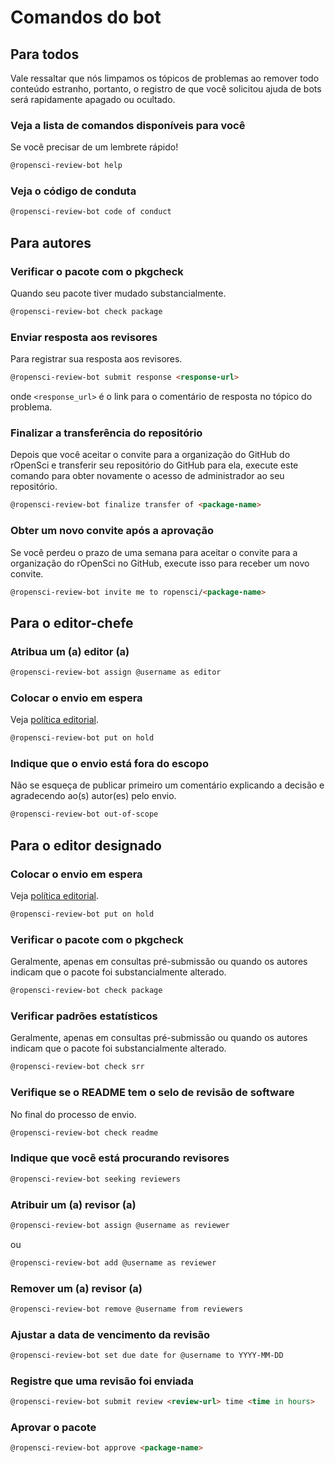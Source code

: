 # Comandos do bot {#bot-commands}

## Para todos {#for-everyone}

Vale ressaltar que nós limpamos os tópicos de problemas ao remover todo conteúdo estranho, portanto, o registro de que você solicitou ajuda de bots será rapidamente apagado ou ocultado.

### Veja a lista de comandos disponíveis para você {#see-the-list-of-commands-available-to-you}

Se você precisar de um lembrete rápido!

```markdown
@ropensci-review-bot help
```

### Veja o código de conduta {#see-the-code-of-conduct}

```markdown
@ropensci-review-bot code of conduct
```


## Para autores {#for-authors}

### Verificar o pacote com o pkgcheck {#check-package-with-pkgcheck}

Quando seu pacote tiver mudado substancialmente.

```markdown
@ropensci-review-bot check package
```

### Enviar resposta aos revisores {#submit-response-to-reviewers}

Para registrar sua resposta aos revisores.

```markdown
@ropensci-review-bot submit response <response-url>
```

onde `<response_url>` é o link para o comentário de resposta no tópico do problema.

### Finalizar a transferência do repositório {#finalize-repo-transfer}

Depois que você aceitar o convite para a organização do GitHub do rOpenSci e transferir seu repositório do GitHub para ela, execute este comando para obter novamente o acesso de administrador ao seu repositório.

```markdown
@ropensci-review-bot finalize transfer of <package-name>
```

### Obter um novo convite após a aprovação {#get-a-new-invite-after-approval}

Se você perdeu o prazo de uma semana para aceitar o convite para a organização do rOpenSci no GitHub, execute isso para receber um novo convite.

```markdown
@ropensci-review-bot invite me to ropensci/<package-name>
```

## Para o editor-chefe {#for-the-editor-in-chief}

### Atribua um (a) editor (a) {#assign-an-editor}

```markdown
@ropensci-review-bot assign @username as editor
```

### Colocar o envio em espera {#put-submission-on-hold}

Veja [política editorial](#policiesreviewprocess).

```markdown
@ropensci-review-bot put on hold
```

### Indique que o envio está fora do escopo {#indicate-the-submission-is-out-of-scope}

Não se esqueça de publicar primeiro um comentário explicando a decisão e agradecendo ao(s) autor(es) pelo envio.

```markdown
@ropensci-review-bot out-of-scope
```

## Para o editor designado {#for-assigned-editor}

### Colocar o envio em espera {#put-submission-on-hold}

Veja [política editorial](#policiesreviewprocess).

```markdown
@ropensci-review-bot put on hold
```

### Verificar o pacote com o pkgcheck {#check-package-with-pkgcheck}

Geralmente, apenas em consultas pré-submissão ou quando os autores indicam que o pacote foi substancialmente alterado.

```markdown
@ropensci-review-bot check package
```

### Verificar padrões estatísticos {#check-statistical-standards}

Geralmente, apenas em consultas pré-submissão ou quando os autores indicam que o pacote foi substancialmente alterado.

```markdown
@ropensci-review-bot check srr
```

### Verifique se o README tem o selo de revisão de software {#check-that-readme-has-software-review-badge}

No final do processo de envio.

```markdown
@ropensci-review-bot check readme
```

### Indique que você está procurando revisores {#indicate-you-are-now-seeking-reviewers}

```markdown
@ropensci-review-bot seeking reviewers
```

### Atribuir um (a) revisor (a) {#assign-a-reviewer}

```markdown
@ropensci-review-bot assign @username as reviewer
```

ou

```markdown
@ropensci-review-bot add @username as reviewer
```

### Remover um (a) revisor (a) {#remove-a-reviewer}

```markdown
@ropensci-review-bot remove @username from reviewers
```

### Ajustar a data de vencimento da revisão {#tweak-review-due-date}

```markdown
@ropensci-review-bot set due date for @username to YYYY-MM-DD
```

### Registre que uma revisão foi enviada {#record-that-a-review-was-submitted}

```markdown
@ropensci-review-bot submit review <review-url> time <time in hours>
```

### Aprovar o pacote {#approve-package}

```markdown
@ropensci-review-bot approve <package-name>
```


